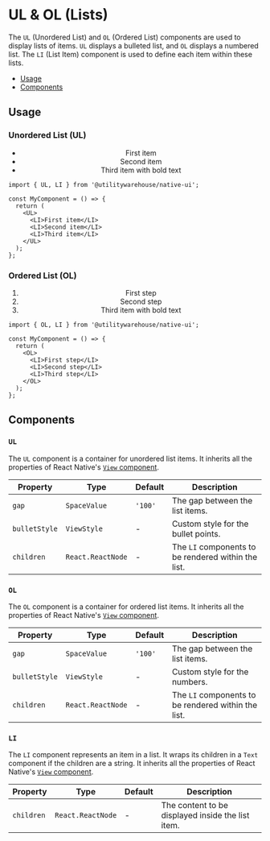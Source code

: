
<Meta title="Utility Components / UL & OL (Lists)" />

<BackToTopButton />

# UL & OL (Lists)

The `UL` (Unordered List) and `OL` (Ordered List) components are used to display lists of items. `UL` displays a bulleted list, and `OL` displays a numbered list. The `LI` (List Item) component is used to define each item within these lists.

- [Usage](#usage)
- [Components](#components)

## Usage

### Unordered List (UL)

<UsageWrap>
  <Center>
    <UL>
      <LI>First item</LI>
      <LI>Second item</LI>
      <LI>
        <Text>Third item with </Text>
        <Text weight="bold">bold text</Text>
      </LI>
    </UL>
  </Center>
</UsageWrap>

```tsx
import { UL, LI } from '@utilitywarehouse/native-ui';

const MyComponent = () => {
  return (
    <UL>
      <LI>First item</LI>
      <LI>Second item</LI>
      <LI>Third item</LI>
    </UL>
  );
};
```

### Ordered List (OL)

<UsageWrap>
  <Center>
    <OL>
      <LI>First step</LI>
      <LI>Second step</LI>
      <LI>
        <Text>Third item with </Text>
        <Text weight="bold">bold text</Text>
      </LI>
    </OL>
  </Center>
</UsageWrap>

```tsx
import { OL, LI } from '@utilitywarehouse/native-ui';

const MyComponent = () => {
  return (
    <OL>
      <LI>First step</LI>
      <LI>Second step</LI>
      <LI>Third step</LI>
    </OL>
  );
};
```

## Components

### `UL`

The `UL` component is a container for unordered list items. It inherits all the properties of React Native's [`View` component](https://reactnative.dev/docs/view).

| Property      | Type              | Default | Description                                         |
| ------------- | ----------------- | ------- | --------------------------------------------------- |
| `gap`         | `SpaceValue`      | `'100'` | The gap between the list items.                     |
| `bulletStyle` | `ViewStyle`       | -       | Custom style for the bullet points.                 |
| `children`    | `React.ReactNode` | -       | The `LI` components to be rendered within the list. |

### `OL`

The `OL` component is a container for ordered list items. It inherits all the properties of React Native's [`View` component](https://reactnative.dev/docs/view).

| Property      | Type              | Default | Description                                         |
| ------------- | ----------------- | ------- | --------------------------------------------------- |
| `gap`         | `SpaceValue`      | `'100'` | The gap between the list items.                     |
| `bulletStyle` | `ViewStyle`       | -       | Custom style for the numbers.                       |
| `children`    | `React.ReactNode` | -       | The `LI` components to be rendered within the list. |

### `LI`

The `LI` component represents an item in a list. It wraps its children in a `Text` component if the children are a string. It inherits all the properties of React Native's [`View` component](https://reactnative.dev/docs/view).

| Property   | Type              | Default | Description                                       |
| ---------- | ----------------- | ------- | ------------------------------------------------- |
| `children` | `React.ReactNode` | -       | The content to be displayed inside the list item. |
